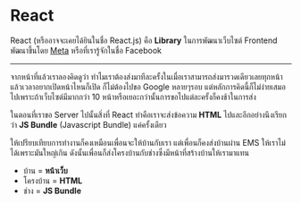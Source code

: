 # React

React (หรืออาจจะเคยได้ยินในชื่อ React.js) คือ **Library** ในการพัฒนาเว็บไซต์ Frontend พัฒนาขึ้นโดย
[Meta](https://en.wikipedia.org/wiki/Meta_Platforms) หรือที่เรารู้จักในชื่อ Facebook

---

จากหน้าที่แล้วเราลองคิดดูว่า ทำไมเราต้องส่งมาทีละครั้งในเมื่อเราสามารถส่งมารวดเดียวเลยทุกหน้าแล้วเวลาอยากเปิดหน้าไหนก็เปิด ก็ไม่ต้องไปขอ Google หลายๆรอบ
แต่หลักการคิดนี้ก็ไม่ง่ายเสมอไปเพราะถ้าเว็บไซต์มีมากกว่า 10 หน้าหรือเยอะกว่านั้นการขอไปแต่ละครั้งก็คงช้าในการส่ง

ในตอนที่เราขอ Server ไปนั้นสิ่งที่ React ทำคือเราจะส่งข้อความ **HTML** ไปและอีกอย่างนึงเรียกว่า **JS Bundle** (Javascript Bundle) แค่ครั้งเดียว

ให้เปรียบเทียบการทำงานก็คงเหมือนเพื่อนจะให้บ้านกับเรา แต่เพื่อนก็คงส่งบ้านผ่าน EMS ให้เราไม่ได้เพราะมันใหญ่เกิน
ดังนั้นเพื่อนก็ส่งโครงบ้านกับช่างซึ่งมีหน้าที่สร้างบ้านให้เรามาแทน

- บ้าน = **หน้าเว็บ**
- โครงบ้าน = **HTML**
- ช่าง = **JS Bundle**

